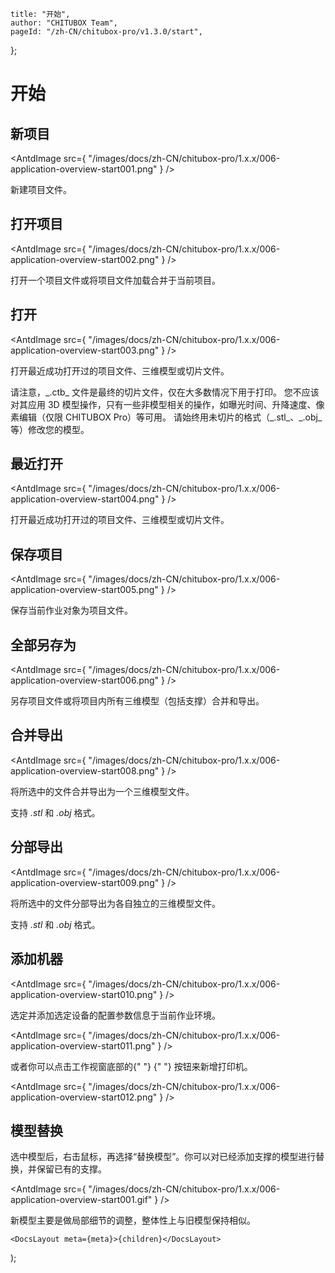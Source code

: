 
	title: "开始",
	author: "CHITUBOX Team",
	pageId: "/zh-CN/chitubox-pro/v1.3.0/start",
};

# 开始

## 新项目

<AntdImage
	src={
		"/images/docs/zh-CN/chitubox-pro/1.x.x/006-application-overview-start001.png"
	}
/>

新建项目文件。

## 打开项目

<AntdImage
	src={
		"/images/docs/zh-CN/chitubox-pro/1.x.x/006-application-overview-start002.png"
	}
/>

打开一个项目文件或将项目文件加载合并于当前项目。

## 打开

<AntdImage
	src={
		"/images/docs/zh-CN/chitubox-pro/1.x.x/006-application-overview-start003.png"
	}
/>

打开最近成功打开过的项目文件、三维模型或切片文件。

<Admonition type="note" title="注意">
	请注意，_.ctb_ 文件是最终的切片文件，仅在大多数情况下用于打印。
	您不应该对其应用 3D
	模型操作，只有一些非模型相关的操作，如曝光时间、升降速度、像素编辑（仅限
	CHITUBOX Pro）等可用。 请始终用未切片的格式（_.stl_、_.obj_
	等）修改您的模型。
</Admonition>

## 最近打开

<AntdImage
	src={
		"/images/docs/zh-CN/chitubox-pro/1.x.x/006-application-overview-start004.png"
	}
/>

打开最近成功打开过的项目文件、三维模型或切片文件。

## 保存项目

<AntdImage
	src={
		"/images/docs/zh-CN/chitubox-pro/1.x.x/006-application-overview-start005.png"
	}
/>

保存当前作业对象为项目文件。

## 全部另存为

<AntdImage
	src={
		"/images/docs/zh-CN/chitubox-pro/1.x.x/006-application-overview-start006.png"
	}
/>

另存项目文件或将项目内所有三维模型（包括支撑）合并和导出。

## 合并导出

<AntdImage
	src={
		"/images/docs/zh-CN/chitubox-pro/1.x.x/006-application-overview-start008.png"
	}
/>

将所选中的文件合并导出为一个三维模型文件。

支持 _.stl_ 和 _.obj_ 格式。

## 分部导出

<AntdImage
	src={
		"/images/docs/zh-CN/chitubox-pro/1.x.x/006-application-overview-start009.png"
	}
/>

将所选中的文件分部导出为各自独立的三维模型文件。

支持 _.stl_ 和 _.obj_ 格式。

## 添加机器

<AntdImage
	src={
		"/images/docs/zh-CN/chitubox-pro/1.x.x/006-application-overview-start010.png"
	}
/>

选定并添加选定设备的配置参数信息于当前作业环境。

<AntdImage
	src={
		"/images/docs/zh-CN/chitubox-pro/1.x.x/006-application-overview-start011.png"
	}
/>

<p>
	或者你可以点击工作视窗底部的{" "}
	<AntdImage
		src={
			"/images/docs/zh-CN/chitubox-pro/1.x.x/006-application-overview-start013.png"
		}
	/>{" "}
	按钮来新增打印机。
</p>

<AntdImage
	src={
		"/images/docs/zh-CN/chitubox-pro/1.x.x/006-application-overview-start012.png"
	}
/>

## 模型替换

选中模型后，右击鼠标，再选择“替换模型”。你可以对已经添加支撑的模型进行替换，并保留已有的支撑。

<AntdImage
	src={
		"/images/docs/zh-CN/chitubox-pro/1.x.x/006-application-overview-start001.gif"
	}
/>

<Admonition type="note" title="注意">
	新模型主要是做局部细节的调整，整体性上与旧模型保持相似。
</Admonition>

	<DocsLayout meta={meta}>{children}</DocsLayout>
);
